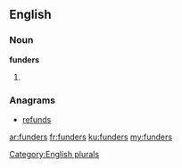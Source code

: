 ==English==

===Noun===
'''funders'''

# {{plural of|funder}}

===Anagrams===
* [[refunds#English|refunds]]

[[Category:English plurals]]

[[ar:funders]]
[[fr:funders]]
[[ku:funders]]
[[my:funders]]